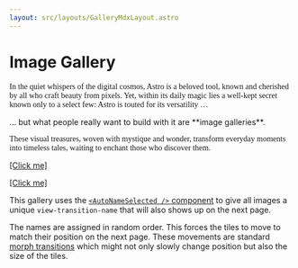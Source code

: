 ```yaml
---
layout: src/layouts/GalleryMdxLayout.astro
---
```


# Image Gallery

<p style="font-family: cursive">In the quiet whispers of the digital cosmos, Astro is a beloved tool, known and cherished by all who craft beauty from pixels. Yet, within its daily magic lies a well-kept secret known only to a select few: Astro is touted for its versatility &hellip;</p>
<p>&hellip; but what people really want to build with it are **image galleries**.</p>
<p style="font-family: cursive">These visual treasures, woven with mystique and wonder, transform everyday moments into timeless tales, waiting to enchant those who discover them.</p>

[[Click me]](/image-gallery/)

<div class="gallery"/>

[[Click me]](/image-gallery/)

This gallery uses the [`<AutoNameSelected />` component](/library/AutoNameSelected/) to give all images a unique `view-transition-name` that will also shows up on the next page.

The names are assigned in random order. This forces the tiles to move to match their position on the next page. These movements are standard [morph transitions](/jotter/api/#morph-animations) which might not only slowly change position but also the size of the tiles.
